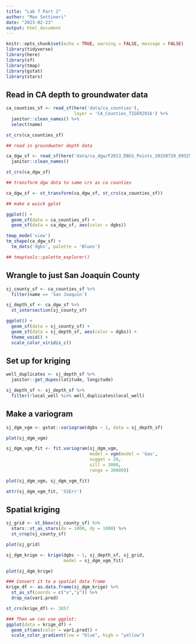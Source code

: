 ```yaml
---
title: "Lab 7 Part 2"
author: "Max Settineri"
date: "2023-02-23"
output: html_document
---
```


```r
knitr::opts_chunk$set(echo = TRUE, warning = FALSE, message = FALSE)
library(tidyverse)
library(here)
library(sf)
library(tmap)
library(gstat)
library(stars)
```

## Read in CA depth to groundwater data

```r
ca_counties_sf <- read_sf(here('data/ca_counties'),
                          layer = 'CA_Counties_TIGER2016') %>% 
  janitor::clean_names() %>% 
  select(name)

st_crs(ca_counties_sf)

## read in groundwater depth data

ca_dgw_sf <- read_sf(here('data/ca_dgw/F2013_DBGS_Points_20150720_093252.gpkg')) %>% 
  janitor::clean_names()

st_crs(ca_dgw_sf)

## transform dgw data to same crs as ca counties

ca_dgw_sf <- st_transform(ca_dgw_sf, st_crs(ca_counties_sf))

## make a wuick gplot

ggplot() +
  geom_sf(data = ca_counties_sf) +
  geom_sf(data = ca_dgw_sf, aes(color = dgbs))

tmap_mode('view')
tm_shape(ca_dgw_sf) +
  tm_dots('dgbs', palette = 'Blues')

## tmaptools::palette_explorer() 
```

## Wrangle to just San Joaquin County

```r
sj_county_sf <- ca_counties_sf %>% 
  filter(name == 'San Joaquin')

sj_depth_sf <- ca_dgw_sf %>% 
  st_intersection(sj_county_sf)

ggplot() +
  geom_sf(data = sj_county_sf) +
  geom_sf(data = sj_depth_sf, aes(color = dgbs)) +
  theme_void() +
  scale_color_viridis_c()
```

## Set up for kriging

```r
well_duplicates <- sj_depth_sf %>% 
  janitor::get_dupes(latitude, longitude)

sj_depth_sf <- sj_depth_sf %>% 
  filter(!local_well %in% well_duplicates$local_well)
```

## Make a variogram

```r
sj_dgm_vgm <- gstat::variogram(dgbs ~ 1, data = sj_depth_sf)

plot(sj_dgm_vgm)

sj_dgm_vgm_fit <- fit.variogram(sj_dgm_vgm,
                                model = vgm(model = 'Gau',
                                nugget = 20,
                                sill = 3000,
                                range = 30000))

plot(sj_dgm_vgm, sj_dgm_vgm_fit)

attr(sj_dgm_vgm_fit, 'SSErr')
```

## Spatial kriging

```r
sj_grid <- st_bbox(sj_county_sf) %>% 
  stars::st_as_stars(dx = 1000, dy = 1000) %>% 
  st_crop(sj_county_sf)

plot(sj_grid)
```

```r
sj_dgm_krige <- krige(dgbs ~ 1, sj_depth_sf, sj_grid,
                      model = sj_dgm_vgm_fit)

plot(sj_dgm_krige)

### Convert it to a spatial data frame
krige_df <- as.data.frame(sj_dgm_krige) %>% 
  st_as_sf(coords = c("x","y")) %>% 
  drop_na(var1.pred)

st_crs(krige_df) <- 3857

### Then we can use ggplot: 
ggplot(data = krige_df) +
  geom_sf(aes(color = var1.pred)) +
  scale_color_gradient(low = "blue", high = "yellow")
```

